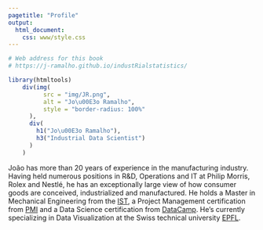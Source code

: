 ```yaml
---
pagetitle: "Profile"
output:
  html_document:
    css: www/style.css
---
```


```r
# Web address for this book
# https://j-ramalho.github.io/industRialstatistics/

library(htmltools)
    div(img(
          src = "img/JR.png",
          alt = "Jo\u00E3o Ramalho",
          style = "border-radius: 100%"
      ),
      div(
        h1("Jo\u00E3o Ramalho"),
        h3("Industrial Data Scientist")
      )
    )
```

João has more than 20 years of experience in the manufacturing industry. Having held numerous positions in R&D, Operations and IT at Philip Morris, Rolex and Nestlé, he has an exceptionally large view of how consumer goods are conceived, industrialized and manufactured. He holds a Master in Mechanical Engineering from the [IST](http://ist.pt/), a Project Management certification from [PMI](https://www.pmi.org/) and a Data Science certification from [DataCamp](https://www.datacamp.com/). He's currently specializing in Data Visualization at the Swiss technical university [EPFL](https://www.extensionschool.ch/).


